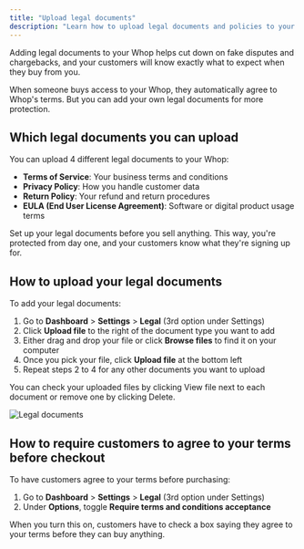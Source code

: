 ```yaml
---
title: "Upload legal documents"
description: "Learn how to upload legal documents and policies to your whop"
---
```


Adding legal documents to your Whop helps cut down on fake disputes and chargebacks, and your customers will know exactly what to expect when they buy from you.

When someone buys access to your Whop, they automatically agree to Whop's terms. But you can add your own legal documents for more protection.

## Which legal documents you can upload

You can upload 4 different legal documents to your Whop:

- **Terms of Service**: Your business terms and conditions
- **Privacy Policy**: How you handle customer data
- **Return Policy**: Your refund and return procedures
- **EULA (End User License Agreement)**: Software or digital product usage terms

<Tip>
  Set up your legal documents before you sell anything. This way, you're protected from day one, and your customers know what they're signing up for.
</Tip>

## How to upload your legal documents

To add your legal documents:

1. Go to **Dashboard** \> **Settings** \> **Legal** (3rd option under Settings)
2. Click **Upload file** to the right of the document type you want to add
3. Either drag and drop your file or click **Browse files** to find it on your computer
4. Once you pick your file, click **Upload file** at the bottom left
5. Repeat steps 2 to 4 for any other documents you want to upload

<Tip>
  You can check your uploaded files by clicking View file next to each document or remove one by clicking Delete.
</Tip>

![Legal documents](/apps/docs/how-to-videos/uploadlegal720p30fps.gif)

## How to require customers to agree to your terms before checkout

To have customers agree to your terms before purchasing:

1. Go to **Dashboard** \> **Settings** \> **Legal** (3rd option under Settings)
2. Under **Options**, toggle **Require terms and conditions acceptance**

<Tip>
  When you turn this on, customers have to check a box saying they agree to your terms before they can buy anything.
</Tip>